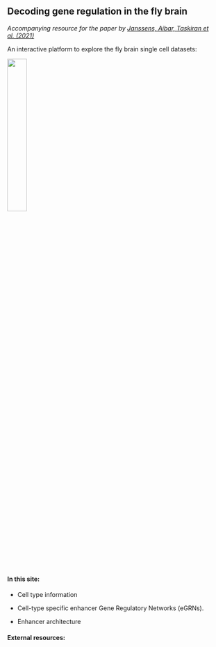 
## Decoding gene regulation in the fly brain

*Accompanying resource for the paper by [Janssens, Aibar, Taskiran et al. (2021)](https://doi.org/10.1038/s41586-021-04262-z)*

An interactive platform to explore the fly brain single cell datasets:     

<img src="img/visualAbstract.png" width="30%"/>

#### In this site:
<!-- - An introduction to this website, and the type of data we are presenting -->
<!-- - How we combine scRNA with scATAC data, and annotate cell types -->
<!-- - The type of insight we get from this: key TFs, regulatory networks etc. -->
<!-- - Follow cell types, and more general chromatin dynamics across developement -->

- Cell type information 

- Cell-type specific enhancer Gene Regulatory Networks (eGRNs).
<!-- Including the network, and the data tables supporting them (i.e. marker regions, motif enrichment...) -->

- Enhancer architecture 


#### External resources:

<!-- SCOPE / UCSC boxes, inserted through server -->
